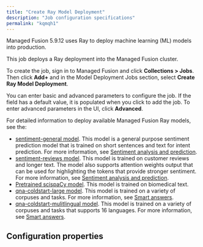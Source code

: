 ```yaml
---
title: "Create Ray Model Deployment"
description: "Job configuration specifications"
permalink: "kqmqh1"
---
```


Managed Fusion 5.9.12 uses Ray to deploy machine learning (ML) models into production.

This job deploys a Ray deployment into the Managed Fusion cluster.

To create the job, sign in to Managed Fusion and click **Collections > Jobs**. Then click **Add+** and in the Model Deployment Jobs section, select **Create Ray Model Deployment**.

You can enter basic and advanced parameters to configure the job. If the field has a default value, it is populated when you click to add the job. To enter advanced parameters in the UI, click **Advanced**.

For detailed information to deploy available Managed Fusion Ray models, see the:

* [sentiment-general model](/how-to/dtwf5k/deploy-the-sentiment-general-model). This model is a general purpose sentiment prediction model that is trained on short sentences and text for intent prediction. For more information, see [Sentiment analysis and prediction](/managed-fusion/5.9/rn3h18/sentiment-analysis-and-prediction).
* [sentiment-reviews model](/how-to/qityrh/deploy-the-sentiment-reviews-model). This model is trained on customer reviews and longer text. The model also supports attention weights output that can be used for highlighting the tokens that provide stronger sentiment. For more information, see [Sentiment analysis and prediction](/managed-fusion/5.9/rn3h18/sentiment-analysis-and-prediction).
* [Pretrained scispaCy model](/how-to/ih3rl9/deploy-a-pre-trained-scispa-cy-model). This model is trained on biomedical text.
* [qna-coldstart-large model](/how-to/gv3jta/set-up-a-pre-trained-cold-start-model-for-smart-answers). This model is trained on a variety of corpuses and tasks. For more information, see [Smart answers](/managed-fusion/5.9/mwqude/smart-answers).
* [qna-coldstart-mulitlingual model](/how-to/gv3jta/set-up-a-pre-trained-cold-start-model-for-smart-answers). This model is trained on a variety of corpuses and tasks that supports 16 languages. For more information, see [Smart answers](/managed-fusion/5.9/mwqude/smart-answers).

## Configuration properties


<SchemaParamFields schema={schema}/>